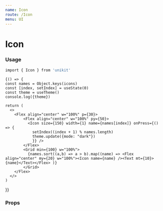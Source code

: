 ```yaml
---
name: Icon
route: /Icon
menu: UI
---
```



# Icon

### Usage

```bash
import { Icon } from 'unikit'
```


<Playground>
    
    {() => {
    const names = Object.keys(icons)
    const [index, setIndex] = useState(0)
    const theme = useTheme()
    console.log({theme})
    
    return (
      <>
        <Flex align="center" w="100%" p={30}>
            <Flex align="center" w="100%" py={50}>
              <Icon size={150} width={1} name={names[index]} onPress={() => {
                setIndex((index + 1) % names.length)
                theme.update({mode: "dark"})
                }} />
            </Flex>
            <Grid min={100} w="100%">
              {names.sort((a,b) => a > b).map((name) => <Flex align="center" my={20} w="100%"><Icon name={name} /><Text mt={10}>{name}</Text></Flex> )}
            </Grid>
        </Flex>
      </>
    )
  }}
</Playground>

### Props

<Props of={Icon} />
